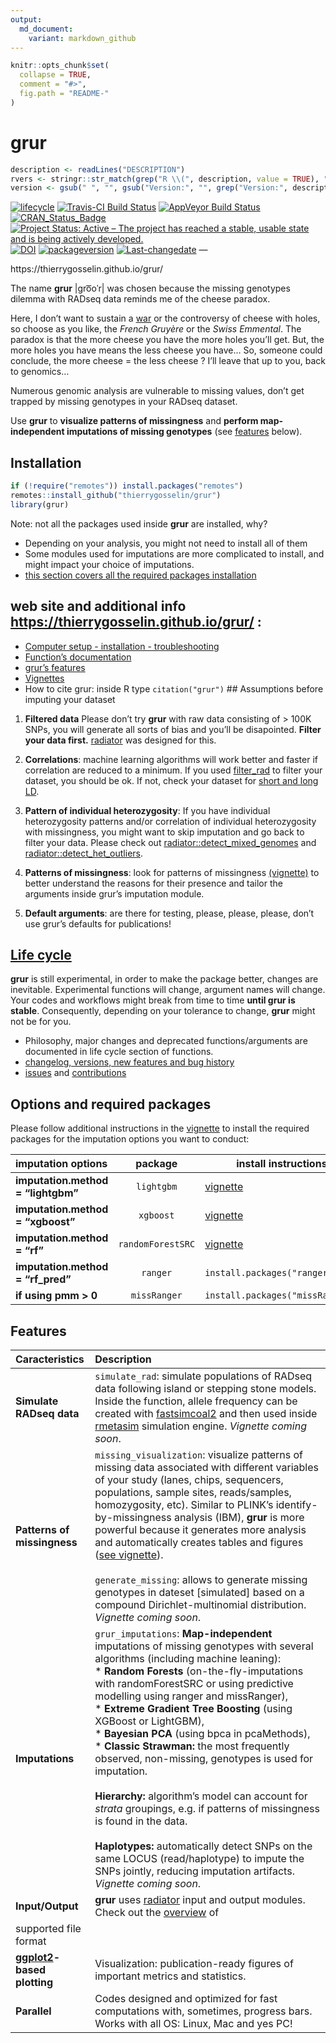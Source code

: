 ```yaml
---
output:
  md_document:
    variant: markdown_github
---
```

<!-- README.md is generated from README.Rmd. Please edit that file -->

```r
knitr::opts_chunk$set(
  collapse = TRUE,
  comment = "#>",
  fig.path = "README-"
)
```

# grur <img src="docs/logo.png" align="right" alt="" />
<!-- badges: start -->
```r
description <- readLines("DESCRIPTION")
rvers <- stringr::str_match(grep("R \\(", description, value = TRUE), "[0-9]{1,4}\\.[0-9]{1,4}\\.[0-9]{1,4}")[1,1]
version <- gsub(" ", "", gsub("Version:", "", grep("Version:", description, value = TRUE)))
```
[![lifecycle](https://img.shields.io/badge/lifecycle-experimental-orange.svg)](https://tidyverse.org/lifecycle/#experimental)
[![Travis-CI Build Status](https://travis-ci.org/thierrygosselin/grur.svg?branch=master)](https://travis-ci.org/thierrygosselin/grur)
[![AppVeyor Build Status](https://ci.appveyor.com/api/projects/status/github/thierrygosselin/grur?branch=master&svg=true)](https://ci.appveyor.com/project/thierrygosselin/grur)
[![CRAN_Status_Badge](http://www.r-pkg.org/badges/version/grur)](http://cran.r-project.org/package=grur)
[![Project Status: Active – The project has reached a stable, usable state and is being actively developed.](http://www.repostatus.org/badges/latest/active.svg)](http://www.repostatus.org/#active)
[![DOI](https://zenodo.org/badge/87596763.svg)](https://zenodo.org/badge/latestdoi/87596763)
[![packageversion](https://img.shields.io/badge/Package%20version-`r version`-orange.svg)](commits/master)
[![Last-changedate](https://img.shields.io/badge/last%20change-`r gsub('-', '--', Sys.Date())`-brightgreen.svg)](/commits/master)
<!-- badges: end -->
---


https://thierrygosselin.github.io/grur/

The name **grur** |ɡro͞oˈr| was chosen because the missing genotypes dilemma with
RADseq data reminds me of the cheese paradox. 

Here, I don't want to sustain a
[war](http://www.lefigaro.fr/flash-eco/2012/12/07/97002-20121207FILWWW00487-le-gruyere-francais-doit-avoir-des-trous.php)
or the controversy of cheese with holes,
so choose as you like, the *French Gruyère* or the *Swiss Emmental*.
The paradox is that the more cheese you have the more holes you'll get.
But, the more holes you have means the less cheese you have...
So, someone could conclude, the more cheese = the less cheese ?
I'll leave that up to you, back to genomics...

Numerous genomic analysis are vulnerable to missing values,
don't get trapped by missing genotypes in your RADseq dataset.

Use **grur** to **visualize patterns of missingness** and 
**perform map-independent imputations of missing genotypes** 
(see [features](https://github.com/thierrygosselin/grur#features) below).



## Installation
```r
if (!require("remotes")) install.packages("remotes")
remotes::install_github("thierrygosselin/grur")
library(grur)
```
Note: not all the packages used inside **grur** are installed, why?

* Depending on your analysis, you might not need to install all of them
* Some modules used for imputations are more complicated to install, and might
impact your choice of imputations.
* [this section covers all the required packages installation](https://thierrygosselin.github.io/grur/index.html#options-and-required-packages)

## web site and additional info [https://thierrygosselin.github.io/grur/](https://thierrygosselin.github.io/grur/) :

* [Computer setup - installation - troubleshooting](http://thierrygosselin.github.io/grur/articles/rad_genomics_computer_setup.html)
* [Function's documentation](http://thierrygosselin.github.io/grur/reference/index.html)
* [grur's features](https://thierrygosselin.github.io/grur/index.html#features)
* [Vignettes](http://thierrygosselin.github.io/grur/articles/index.html)
* How to cite grur: inside R type `citation("grur")`
## Assumptions before imputing your dataset

1. **Filtered data** Please don't try **grur** with raw data consisting of > 100K SNPs, 
you will generate all sorts of bias and you'll be disapointed. **Filter your data first.**
[radiator](https://thierrygosselin.github.io/radiator/) was designed for this.

2. **Correlations**: machine learning algorithms will work better and 
faster if correlation are reduced to a minimum. If you used 
[filter_rad](https://thierrygosselin.github.io/radiator/reference/filter_rad.html)
to filter your dataset, you should be ok. If not, check your dataset for 
[short and long LD](https://thierrygosselin.github.io/radiator/reference/filter_ld.html).

3. **Pattern of individual heterozygosity**: If you have individual 
heterozygosity patterns and/or correlation of individual heterozygosity with 
missingness, you might want to skip imputation and go back to filter your data. 
Please check out [radiator::detect_mixed_genomes](https://thierrygosselin.github.io/radiator/reference/detect_mixed_genomes.html) and [radiator::detect_het_outliers](https://thierrygosselin.github.io/radiator/reference/detect_het_outliers.html).

4. **Patterns of missingness**: look for patterns of missingness [(vignette)](https://thierrygosselin.github.io/grur/articles/vignette_missing_data_analysis.html) to better understand the reasons for their presence and tailor the arguments inside grur's imputation module.

5. **Default arguments**: are there for testing, please, please, please, don't use 
grur's defaults for publications!


## [Life cycle](https://thierrygosselin.github.io/radiator/articles/life_cycle.html)

**grur** is still experimental, in order to make the package better, changes are 
inevitable. Experimental functions will change, argument names will change.
Your codes and workflows might break from time to time **until grur is stable**. 
Consequently, depending on your tolerance to change, **grur** might not be for you.

* Philosophy, major changes and deprecated functions/arguments are documented in
life cycle section of functions. 
* [changelog, versions, new features and bug history](https://thierrygosselin.github.io/grur/news/index.html)
* [issues](https://github.com/thierrygosselin/grur/issues/new/choose) and [contributions](https://github.com/thierrygosselin/grur/issues/new/choose)


## Options and required packages

Please follow additional instructions in the [vignette](http://thierrygosselin.github.io/grur/articles/rad_genomics_computer_setup.html) to install the required packages for the imputation options you want to conduct:

| imputation options | package | install instructions |
|:-------------------|:-------------------------:|-------------------------------|
|**imputation.method = "lightgbm"**|`lightgbm`|[vignette](http://thierrygosselin.github.io/grur/articles/rad_genomics_computer_setup.html)|
|**imputation.method = "xgboost"**|`xgboost`|[vignette](http://thierrygosselin.github.io/grur/articles/rad_genomics_computer_setup.html)|
|**imputation.method = "rf"**|`randomForestSRC`|[vignette](http://thierrygosselin.github.io/grur/articles/rad_genomics_computer_setup.html)|
|**imputation.method = "rf_pred"**|`ranger`|`install.packages("ranger")`|
|**if using pmm > 0**|`missRanger`|`install.packages("missRanger")`|


## Features
| Caracteristics | Description |
|:-------------------|:--------------------------------------------------------|
|**Simulate RADseq data**|`simulate_rad`: simulate populations of RADseq data following island or stepping stone models. Inside the function, allele frequency can be created with [fastsimcoal2](http://cmpg.unibe.ch/software/fastsimcoal2/) and then used inside [rmetasim](https://github.com/stranda/rmetasim) simulation engine. *Vignette coming soon*.|
|**Patterns of missingness**|`missing_visualization`: visualize patterns of missing data associated with different variables of your study (lanes, chips, sequencers, populations, sample sites, reads/samples, homozygosity, etc). Similar to PLINK's identify-by-missingness analysis (IBM), **grur** is more powerful because it generates more analysis and automatically creates tables and figures ([see vignette](https://thierrygosselin.github.io/grur/articles/vignette_missing_data_analysis.html)). <br><br>`generate_missing`: allows to generate missing genotypes in dateset [simulated] based on a compound Dirichlet-multinomial distribution. *Vignette coming soon*.|
|**Imputations**|`grur_imputations`: **Map-independent** imputations of missing genotypes with several algorithms (including machine leaning):<br> * **Random Forests** (on-the-fly-imputations with randomForestSRC or using predictive modelling using ranger and missRanger),<br>* **Extreme Gradient Tree Boosting** (using XGBoost or LightGBM),<br>* **Bayesian PCA** (using bpca in pcaMethods),<br>* **Classic Strawman: ** the most frequently observed, non-missing, genotypes is used for imputation.<br><br>**Hierarchy: ** algorithm's model can account for *strata* groupings, e.g. if patterns of missingness is found in the data.<br><br>**Haplotypes: ** automatically detect SNPs on the same LOCUS (read/haplotype) to impute the SNPs jointly, reducing imputation artifacts. *Vignette coming soon*.|
| **Input/Output** | **grur** uses [radiator](https://thierrygosselin.github.io/radiator/index.html) input and output modules. Check out the [overview](https://thierrygosselin.github.io/radiator/articles/get_started.html#overview) of
supported file format|
|**[ggplot2](http://ggplot2.org)-based plotting**|Visualization: publication-ready figures of important metrics and statistics.|
|**Parallel**|Codes designed and optimized for fast computations with, sometimes, progress bars. Works with all OS: Linux, Mac and yes PC!|

